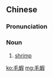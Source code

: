 {{also|毛虾}}
==Chinese==
{{zh-forms|s=毛虾}}

===Pronunciation===
{{zh-pron
|m=máoxiā
|c=mou4 haa1
|cat=n
}}

===Noun===
{{zh-noun}}

# [[shrimp]]

{{zh-cat|Crustaceans}}

[[ko:毛蝦]]
[[mg:毛蝦]]